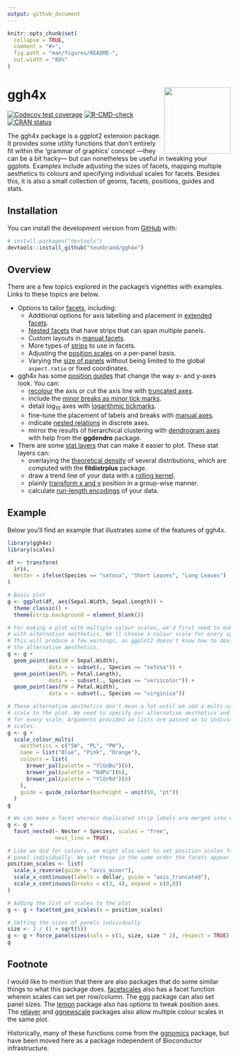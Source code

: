 ```yaml
---
output: github_document
---
```


<!-- README.md is generated from README.Rmd. Please edit that file -->

```r
knitr::opts_chunk$set(
  collapse = TRUE,
  comment = "#>",
  fig.path = "man/figures/README-",
  out.width = "80%"
)
```

# ggh4x <img src="man/figures/logo_300px.png" align = "right" width = "150" />

<!-- badges: start -->
[![Codecov test coverage](https://codecov.io/gh/teunbrand/ggh4x/branch/master/graph/badge.svg)](https://codecov.io/gh/teunbrand/ggh4x?branch=master)
[![R-CMD-check](https://github.com/teunbrand/ggh4x/workflows/R-CMD-check/badge.svg)](https://github.com/teunbrand/ggh4x/actions)
[![CRAN status](https://www.r-pkg.org/badges/version/ggh4x)](https://CRAN.R-project.org/package=ggh4x)
<!-- badges: end -->

The ggh4x package is a ggplot2 extension package. It provides some utility functions that don't entirely fit within the 'grammar of graphics' concept ---they can be a bit hacky--- but can nonetheless be useful in tweaking your ggplots. Examples include adjusting the sizes of facets, mapping multiple aesthetics to colours and specifying individual scales for facets. Besides this, it is also a small collection of geoms, facets, positions, guides and stats.

## Installation

You can install the development version from [GitHub](https://github.com/) with:

``` r
# install.packages("devtools")
devtools::install_github("teunbrand/ggh4x")
```

## Overview

There are a few topics explored in the package's vignettes with examples. Links to these topics are below.

* Options to tailor [facets](https://teunbrand.github.io/ggh4x/articles/Facets.html), including:
    * Additional options for axis labelling and placement in [extended facets](https://teunbrand.github.io/ggh4x/articles/Facets.html#extended-facets-1).
    * [Nested facets](https://teunbrand.github.io/ggh4x/articles/Facets.html#nested-facets) that have strips that can span multiple panels.
    * Custom layouts in [manual facets](https://teunbrand.github.io/ggh4x/articles/Facets.html#manual-facets-1).
    * More types of [strips](https://teunbrand.github.io/ggh4x/articles/Facets.html#strips-1) to use in facets.
    * Adjusting the [position scales](https://teunbrand.github.io/ggh4x/articles/Facets.html#position-scales) on a per-panel basis.
    * Varying the [size of panels](https://teunbrand.github.io/ggh4x/articles/Facets.html#sizes) without being limited to the global `aspect.ratio` or fixed coordinates.

* ggh4x has some [position guides](https://teunbrand.github.io/ggh4x/articles/PositionGuides.html) that change the way x- and y-axes look. You can:
    * [recolour](https://teunbrand.github.io/ggh4x/articles/PositionGuides.html#coloured-axis-1) the axis or cut the axis line with [truncated axes](https://teunbrand.github.io/ggh4x/articles/PositionGuides.html#truncated-axes-1).
    * include the [minor breaks as minor tick marks](https://teunbrand.github.io/ggh4x/articles/PositionGuides.html#minor-ticks).
    * detail log<sub>10</sub> axes with [logarithmic tickmarks](https://teunbrand.github.io/ggh4x/articles/PositionGuides.html#logarithmic-ticks).
    * fine-tune the placement of labels and breaks with [manual axes](https://teunbrand.github.io/ggh4x/articles/PositionGuides.html#manual-axes-1).
    * indicate [nested relations](https://teunbrand.github.io/ggh4x/articles/PositionGuides.html#nested-relations) in discrete axes.
    * mirror the results of hierarchical clustering with [dendrogram axes](https://teunbrand.github.io/ggh4x/articles/PositionGuides.html#dendrograms) with help from the **ggdendro** package.
    
* There are some [stat layers](https://teunbrand.github.io/ggh4x/articles/Statistics.html) that can make it easier to plot. These stat layers can:
  * overlaying the [theoretical density](https://teunbrand.github.io/ggh4x/articles/Statistics.html#theoretical-densities) of several distributions, which are computed with the **fitdistrplus** package.
  * draw a trend line of your data with a [rolling kernel](https://teunbrand.github.io/ggh4x/articles/Statistics.html#rolling-kernels).
  * plainly [transform x and y](https://teunbrand.github.io/ggh4x/articles/Statistics.html#function-x-y) position in a group-wise manner.
  * calculate [run-length encodings](https://teunbrand.github.io/ggh4x/articles/Statistics.html#run-length-encoding) of your data.

## Example

Below you'll find an example that illustrates some of the features of ggh4x.

```r
library(ggh4x)
library(scales)

df <- transform(
  iris, 
  Nester = ifelse(Species == "setosa", "Short Leaves", "Long Leaves")
)

# Basic plot
g <- ggplot(df, aes(Sepal.Width, Sepal.Length)) +
  theme_classic() +
  theme(strip.background = element_blank())

# For making a plot with multiple colour scales, we'd first need to make layers
# with alternative aesthetics. We'll choose a colour scale for every species.
# This will produce a few warnings, as ggplot2 doesn't know how to deal with
# the alternative aesthetics.
g <- g + 
  geom_point(aes(SW = Sepal.Width),
             data = ~ subset(., Species == "setosa")) +
  geom_point(aes(PL = Petal.Length),
             data = ~ subset(., Species == "versicolor")) +
  geom_point(aes(PW = Petal.Width),
             data = ~ subset(., Species == "virginica"))

# These alternative aesthetics don't mean a lot until we add a multi-colour
# scale to the plot. We need to specify our alternative aesthetics and colours
# for every scale. Arguments provided as lists are passed on to individual 
# scales.
g <- g +
  scale_colour_multi(
    aesthetics = c("SW", "PL", "PW"),
    name = list("Blue", "Pink", "Orange"),
    colours = list(
      brewer_pal(palette = "YlGnBu")(6),
      brewer_pal(palette = "RdPu")(6),
      brewer_pal(palette = "YlOrRd")(6)
    ),
    guide = guide_colorbar(barheight = unit(50, "pt"))
  )
g
```

```r
# We can make a facet wherein duplicated strip labels are merged into one strip
g <- g + 
  facet_nested(~ Nester + Species, scales = "free",
               nest_line = TRUE)

# Like we did for colours, we might also want to set position scales for every
# panel individually. We set these in the same order the facets appear in.
position_scales <- list(
  scale_x_reverse(guide = "axis_minor"),
  scale_x_continuous(labels = dollar, guide = "axis_truncated"),
  scale_x_continuous(breaks = c(3, 4), expand = c(0,0))
)

# Adding the list of scales to the plot
g <- g + facetted_pos_scales(x = position_scales)

# Setting the sizes of panels individually
size <- 2 / (1 + sqrt(5))
g <- g + force_panelsizes(cols = c(1, size, size ^ 2), respect = TRUE)
g
```

## Footnote

I would like to mention that there are also packages that do some similar things to what this package does. [facetscales](https://github.com/zeehio/facetscales) also has a facet function wherein scales can set per row/column. The [egg](https://github.com/jwdink/egg) package can also set panel sizes. The [lemon](https://github.com/stefanedwards/lemon) package also has options to tweak position axes. The [relayer](https://github.com/clauswilke/relayer) and [ggnewscale](https://github.com/cran/ggnewscale) packages also allow multiple colour scales in the same plot.  

Historically, many of these functions come from the [ggnomics](https://github.com/teunbrand/ggnomics) package, but have been moved here as a package independent of Bioconductor infrastructure.

